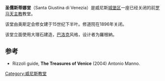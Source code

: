 {{Infobox religious building
| building_name   = 圣儒斯蒂娜堂 
| image       = Chiesa di Santa Giustina (Venezia).jpg
| location              = 意大利[[威尼斯|威尼斯]]
| geo                   = {{coord|45|26|17|N|12|20|46|E|source:kolossus-itwiki|display=title}}
| religious_affiliation =[[罗马天主教|罗马天主教]]
| rite                  =
| province              = [[威尼斯|威尼斯]]
| consecration_year     = 
| architect             = 羅根納 
| architecture_type     = 教堂
| architecture_style    = [[巴洛克|巴洛克]]
| year_completed      = 1677 
}}
'''圣儒斯蒂娜堂'''（Santa Giustina di Venezia）是威尼斯[[城堡区_(威尼斯)|城堡区]]一座已经关闭的前[[罗马天主教|罗马天主教]]教堂。 

该堂由奥斯定会修女建于15世纪下半叶。修道院在1896年关闭。

该堂立面使用大理石建造，[[巴洛克|巴洛克]]风格，设计者为羅根納。

==参考==
*Rizzoli guide, '''The Treasures of Venice''' (2004) Antonio Manno.
[[Category:威尼斯教堂|Category:威尼斯教堂]]